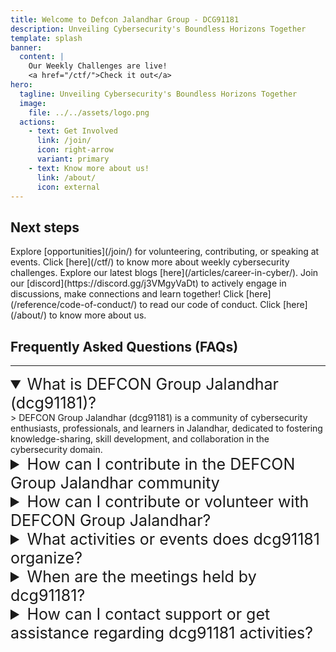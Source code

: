 ```yaml
---
title: Welcome to Defcon Jalandhar Group - DCG91181
description: Unveiling Cybersecurity's Boundless Horizons Together
template: splash
banner:
  content: |
    Our Weekly Challenges are live!
    <a href="/ctf/">Check it out</a>
hero:
  tagline: Unveiling Cybersecurity's Boundless Horizons Together
  image:
    file: ../../assets/logo.png
  actions:
    - text: Get Involved
      link: /join/
      icon: right-arrow
      variant: primary
    - text: Know more about us!
      link: /about/
      icon: external
---
```



## Next steps

<CardGrid stagger>
	<Card title="Get Involved" icon="patreon">
		Explore [opportunities](/join/) for volunteering, contributing, or speaking at events.
	</Card>
	<Card title="Accept a Weekly Challenge" icon="puzzle">
		Click [here](/ctf/) to know more about weekly cybersecurity challenges.
	</Card>
	<Card title="Read Blogs" icon="open-book">
		Explore our latest blogs [here](/articles/career-in-cyber/).
	</Card>
	<Card title="Join our Discord" icon="discord">
		Join our [discord](https://discord.gg/j3VMgyVaDt) to actively engage in discussions, make connections and learn together!
	</Card>
	<Card title="Code of Conduct" icon="document">
		Click [here](/reference/code-of-conduct/) to read our code of conduct.
	</Card>
	<Card title="Read about us" icon="information">
		Click [here](/about/) to know more about us.
	</Card>
</CardGrid>


## Frequently Asked Questions (FAQs)
---
<details open>
  <summary style="font-size: 25px">What is DEFCON Group Jalandhar (dcg91181)?</summary>
> DEFCON Group Jalandhar (dcg91181) is a community of cybersecurity enthusiasts, professionals, and learners in Jalandhar, dedicated to fostering knowledge-sharing, skill development, and collaboration in the cybersecurity domain.
</details>

<details>
  <summary style="font-size: 25px">How can I contribute in the DEFCON Group Jalandhar community</summary>
> There are multiple ways you can contrubute in the community! Checkout our [get involvement](/join/) page to see all the ways in which you can contribute.
</details>

<details>
  <summary style="font-size: 25px">How can I contribute or volunteer with DEFCON Group Jalandhar?</summary>
> Volunteering is at the heart of our community. Volunteer your time and skills to assist in organizing events, managing discussions, or facilitating group activities. Checkout our [get involvement](/join/) page to register as volunteer.
</details>

<details>
  <summary style="font-size: 25px">What activities or events does dcg91181 organize?</summary>
> We will organize various activities such as cybersecurity workshops, CTF challenges, networking sessions, and more. Stay updated through our website or community announcements for upcoming events.
</details>

<details>
  <summary style="font-size: 25px">When are the meetings held by dcg91181?</summary>
> Our meetings are typically held monthly. Stay updated through our website, Discord server, or community announcements for specific dates and times.
</details>

<details>
  <summary style="font-size: 25px">How can I contact support or get assistance regarding dcg91181 activities?</summary>
> For any queries or support, you can reach out to us via sending a mail at dcg91181@gmail.com
</details>
 
